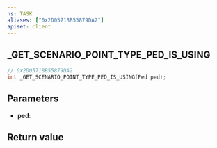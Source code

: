 ```yaml
---
ns: TASK
aliases: ["0x2D0571BB55879DA2"]
apiset: client
---
```

## _GET_SCENARIO_POINT_TYPE_PED_IS_USING

```c
// 0x2D0571BB55879DA2
int _GET_SCENARIO_POINT_TYPE_PED_IS_USING(Ped ped);
```


## Parameters
* **ped**:

## Return value